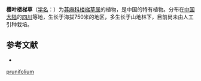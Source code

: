 {{Speciesbox
| name = 樱叶楼梯草
| status = 
| status_system = 
| image =
| genus = Elatostema
| species = prunifolium
| authority = W. T. Wang
}}

'''樱叶楼梯草'''（[[学名|学名]]：{{lang|la|''Elatostema prunifolium''}}）为[[荨麻科|荨麻科]][[楼梯草属|楼梯草属]]的植物，是中国的特有植物。分布在[[中国大陆|中国大陆]]的[[四川|四川]]等地，生长于海拔750米的地区，多生长于山地林下，目前尚未由人工引种栽培。

== 参考文献 ==
<div class="references-small">
* {{cite web| url =http://www.bioinfo.cn/db05/KmzwSpecies.php?action=view&id=23254| title =樱叶楼梯草| work =《中国高等植物数据库全库》| publisher =中国科学院微生物研究所| author =昆明植物研究所| accessdate =2009-02-25| deadurl =yes| archiveurl =https://web.archive.org/web/20160305001052/http://www.bioinfo.cn/db05/KmzwSpecies.php?action=view&id=23254| archivedate =2016-03-05}}
</div>
{{Taxonbar|from=Q11121728}}

{{DEFAULTSORT:Elatostema prunifolium}}
[[Category:楼梯草属|prunifolium]]


{{Urticaceae-stub}}